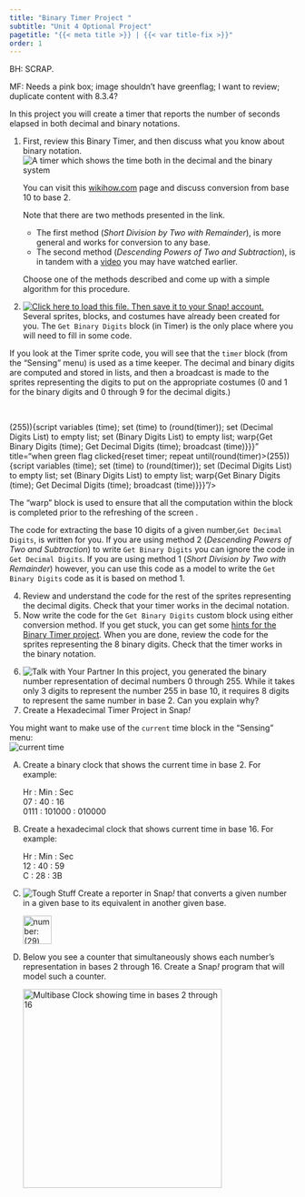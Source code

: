 ```yaml
---
title: "Binary Timer Project "
subtitle: "Unit 4 Optional Project"
pagetitle: "{{< meta title >}} | {{< var title-fix >}}"
order: 1
---
```


::: todo
BH: SCRAP.

MF: Needs a pink box; image shouldn't have greenflag; I want to
review; duplicate content with 8.3.4?
:::

In this project you will create a timer that reports the number of
seconds elapsed in both decimal and binary notations.

::: {#first .forYouToDo}
<ol>

<li>First, review this Binary Timer, and then discuss what you know
about binary notation.<br />
<img title="A timer which shows the time both in the decimal and the binary system" alt="A timer which shows the time both in the decimal and the binary system" class="ms-4" data-gifffer="/img/4-internet/bin-timer-preview.gif"/></li>

::: endnote
You can visit this
<a href="http://www.wikihow.com/Convert-from-Decimal-to-Binary" target="_blank" title="Wikihow: How to Convert from Decimal to Binary">wikihow.com</a>
page and discuss conversion from base 10 to base 2.



Note that there are two methods presented in the link.

<ul>

<li>The first method (<em>Short Division by Two with Remainder</em>), is
more general and works for conversion to any base.</li>

<li>The second method (<em>Descending Powers of Two and
Subtraction</em>), is in tandem with a
<a href="http://scratch.mit.edu/discuss/youtube/cDZzsHvi44Q" target="_blank" title="Abstraction: Base Conversion">video</a>
you may have watched earlier.</li>

</ul>

Choose one of the methods described and come up with a simple algorithm
for this procedure.


:::

<li><a class="run" href="/prog/6-computers/U6-BinaryTimer.xml" target="_blank"><img src="/img/icons/load-save.png" title="Click here to load this file. Then save it to your Snap! account." alt="Click here to load this file. Then save it to your Snap! account." class="inline"/></a><br />Several
sprites, blocks, and costumes have already been created for you. The
`Get Binary Digits` block (in Timer) is the only place where
you will need to fill in some code.</li>

</ol>
:::

If you look at the Timer sprite code, you will see that the
`timer` block (from the "Sensing" menu) is used as a time
keeper. The decimal and binary digits are computed and stored in lists,
and then a broadcast is made to the sprites representing the digits to
put on the appropriate costumes (0 and 1 for the binary digits and 0
through 9 for the decimal digits.)

<br />

(255)){script variables (time); set (time) to (round(timer)); set
(Decimal Digits List) to empty list; set (Binary Digits List) to empty
list; warp{Get Binary Digits (time); Get Decimal Digits (time);
broadcast (time)}}}" title="when green flag clicked{reset timer; repeat
until(round(timer)\>(255)){script variables (time); set (time) to
(round(timer)); set (Decimal Digits List) to empty list; set (Binary
Digits List) to empty list; warp{Get Binary Digits (time); Get Decimal
Digits (time); broadcast (time)}}}"/\>



The "warp" block is used to ensure that all the computation within
the block is completed prior to the refreshing of the screen .

The code for extracting the base 10 digits of a given
number,`Get Decimal Digits`, is written for you. If you are
using method 2 (<em>Descending Powers of Two and Subtraction</em>) to
write `Get Binary Digits` you can ignore the code in
`Get Decimal Digits`. If you are using method 1 (<em>Short
Division by Two with Remainder</em>) however, you can use this code as a
model to write the `Get Binary Digits` code as it is based on
method 1.

::: {#second .forYouToDo}
<ol start="4">

<li>Review and understand the code for the rest of the sprites
representing the decimal digits. Check that your timer works in the
decimal notation.</li>

<li>Now write the code for the `Get Binary Digits` custom
block using either conversion method. If you get stuck, you can get some
<a href="/4-internet/optional-projects/1b-binary-counter-hints.html" target="_blank" title="Hints">
hints for the Binary Timer project</a>. When you are done, review the
code for the sprites representing the 8 binary digits. Check that the
timer works in the binary notation.</li>

</ol>
:::

::: ifTime
<ol start="6">

<li><img src="/img/icons/talk-with-your-partner.png" title="Talk with Your Partner" alt="Talk with Your Partner" class="float-end"/>
In this project, you generated the binary number representation of
decimal numbers 0 through 255. While it takes only 3 digits to represent
the number 255 in base 10, it requires 8 digits to represent the same
number in base 2. Can you explain why?</li>

<li>Create a Hexadecimal Timer Project in Snap<em>!</em></li>

</ol>
:::

::: takeItFurther
::: sidenoteBig
You might want to make use of the `current` time block in the
"Sensing" menu:<br />
<img src="/img/6-computers/BinaryClock_img/CurrentTime.png" title="current time" alt="current time" class="inline"/>
:::

<ol type="A">

<li>

Create a binary clock that shows the current time in base 2. For
example:<br />

::: ms-4
Hr : Min : Sec<br /> 07 : 40 : 16<br /> 0111 : 101000 : 010000<br />
:::

</li>

<li>

Create a hexadecimal clock that shows current time in base 16. For
example:

::: ms-4
Hr : Min : Sec<br /> 12 : 40 : 59 <br /> C : 28 : 3B<br />
:::

</li>

```{=html}
<!-- I see this as less of a priority. Put in TG...? MF 2016-12-22
<li>
Create a clock that shows the current time in Roman numerals.<br />
<div align="center">
Hr : Min : Sec<br />
08 : 42 : 18<br />
VIII : XLII : XVIII<br />
</div>
Try to do this without introducing 60 different costumes.
</li>-->
```
<li>

<img src="/img/icons/tough-stuff-mini.png" title="Tough Stuff" alt="Tough Stuff" class="float-end"/>
Create a reporter in Snap<em>!</em> that converts a given number in a
given base to its equivalent in another given base.<br />

<img src="/img/6-computers/BinaryClock_img/BaseConverter.png" title="number: (29) initial base: (10) final base: (3) reporting &apos;The number 29 in base 10 is 1002 in base 3&apos;" alt="number: (29) initial base: (10) final base: (3) reporting &apos;The number 29 in base 10 is 1002 in base 3&apos;" class="ms-4" height="50"/>

</li>

<li>

Below you see a counter that simultaneously shows each number's
representation in bases 2 through 16. Create a Snap<em>!</em> program
that will model such a counter.<br />

<img title="Multibase Clock showing time in bases 2 through 16" alt="Multibase Clock showing time in bases 2 through 16" class="ms-4" data-gifffer="/img/6-computers/BinaryClock_img/DG_MultibaseClock.gif" height="350"/>

</li>

</ol>
:::
